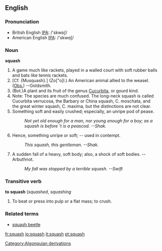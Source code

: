 ==English==
===Pronunciation===
*British English [[w:IPA|IPA]]: /'skwɒʃ/
*American English [[w:IPA|IPA]]: /'skwɑʃ/
{{wikipedia}}
===Noun===
'''squash'''
# A game much like rackets, played in a walled court with soft rubber balls and bats like tennis rackets.
# [Cf. {Musquash}.] (Zo["o]l.) An American animal allied to the weasel. ([[Obs.]]) --Goldsmith.
# (Bot.)A plant and its fruit of the genus [[Cucurbita]], or gourd kind.
#Note: The species are much confused. The long-neck squash is called Cucurbita verrucosa, the Barbary or China squash, C. moschata, and the great winter squash, C. maxima, but the distinctions are not clear.
# Something soft and easily crushed; especially, an unripe pod of pease.
#:''Not yet old enough for a man, nor young enough for a boy; as a squash is before 't is a peascod. --Shak.''
# Hence, something unripe or soft; -- used in contempt.
#:''This squash, this gentleman. --Shak.''
# A sudden fall of a heavy, soft body; also, a shock of soft bodies. --Arbuthnot.
#:''My fall was stopped by a terrible squash. --Swift''

===Transitive verb===
'''to squash'''  (''squashed'', ''squashing''
# To beat or press into pulp or a flat mass; to crush.
[[Category:Algonquian derivations]]

===Related terms===
*[[squash beetle]]

[[fr:squash]]
[[io:squash]]
[[it:squash]]
[[pt:squash]]